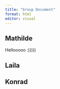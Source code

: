 ```yaml
---
title: "Group Document"
format: html
editor: visual
---
```


## Mathilde

Hellooooo :)))))

## Laila

## Konrad
